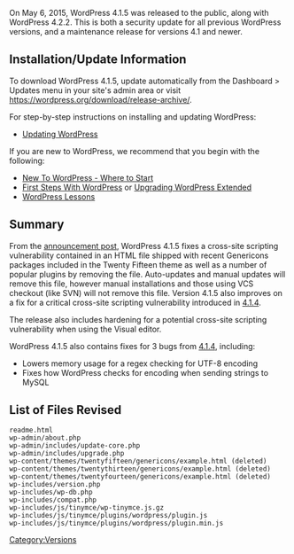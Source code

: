 {{Languages|
{{en|Version 4.1.5}}
{{ja|Version 4.1.5}}
}}

On May 6, 2015, WordPress 4.1.5 was released to the public, along with WordPress 4.2.2. This is both a security update for all previous WordPress versions, and a maintenance release for versions 4.1 and newer.

== Installation/Update Information ==
To download WordPress 4.1.5, update automatically from the Dashboard > Updates menu in your site's admin area or visit https://wordpress.org/download/release-archive/.

For step-by-step instructions on installing and updating WordPress:
* [[Updating WordPress]]

If you are new to WordPress, we recommend that you begin with the following:
* [[New To WordPress - Where to Start]]
* [[First Steps With WordPress]] or [[Upgrading WordPress Extended]]
* [[WordPress Lessons]]

== Summary ==
From the [https://wordpress.org/news/2015/05/wordpress-4-2-2/ announcement post], WordPress 4.1.5 fixes a cross-site scripting vulnerability contained in an HTML file shipped with recent Genericons packages included in the Twenty Fifteen theme as well as a number of popular plugins by removing the file. Auto-updates and manual updates will remove this file, however manual installations and those using VCS checkout (like SVN) will not remove this file. Version 4.1.5 also improves on a fix for a critical cross-site scripting vulnerability introduced in [[Version_4.1.4|4.1.4]].

The release also includes hardening for a potential cross-site scripting vulnerability when using the Visual editor.

WordPress 4.1.5 also contains fixes for 3 bugs from [[Version_4.1.4|4.1.4]], including:

* Lowers memory usage for a regex checking for UTF-8 encoding
* Fixes how WordPress checks for encoding when sending strings to MySQL

== List of Files Revised ==
<pre>
readme.html
wp-admin/about.php
wp-admin/includes/update-core.php
wp-admin/includes/upgrade.php
wp-content/themes/twentyfifteen/genericons/example.html (deleted)
wp-content/themes/twentythirteen/genericons/example.html (deleted)
wp-content/themes/twentyfourteen/genericons/example.html (deleted)
wp-includes/version.php
wp-includes/wp-db.php
wp-includes/compat.php
wp-includes/js/tinymce/wp-tinymce.js.gz
wp-includes/js/tinymce/plugins/wordpress/plugin.js
wp-includes/js/tinymce/plugins/wordpress/plugin.min.js
</pre>

{{Versions}}

[[Category:Versions]]
